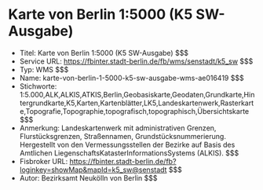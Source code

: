 # Karte von Berlin 1:5000 (K5 SW-Ausgabe)
- Titel: Karte von Berlin 1:5000 (K5 SW-Ausgabe) $$$
- Service URL: https://fbinter.stadt-berlin.de/fb/wms/senstadt/k5_sw $$$
- Typ: WMS $$$
- Name: karte-von-berlin-1-5000-k5-sw-ausgabe-wms-ae016419 $$$
- Stichworte: 1:5.000,ALK,ALKIS,ATKIS,Berlin,Geobasiskarte,Geodaten,Grundkarte,Hintergrundkarte,K5,Karten,Kartenblätter,LK5,Landeskartenwerk,Rasterkarte,Topografie,Topographie,topografisch,topographisch,Übersichtskarte $$$
- Anmerkung: Landeskartenwerk mit administrativen Grenzen, Flurstücksgrenzen, Straßennamen, Grundstücksnummerierung. Hergestellt von den Vermessungsstellen der Bezirke auf Basis des Amtlichen LiegenschaftsKatasterInformationsSystems (ALKIS). $$$
- Fisbroker URL: https://fbinter.stadt-berlin.de/fb?loginkey=showMap&mapId=k5_sw@senstadt $$$
- Autor: Bezirksamt Neukölln von Berlin $$$
